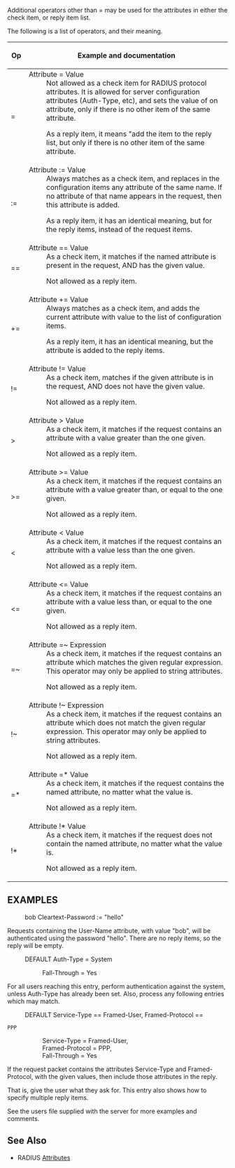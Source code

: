 Additional  operators  other  than = may be used for the attributes in either the check item, or reply item list.

The following is a list of operators, and their meaning.

{| class="wikitable"
! width="25px"|Op
! Example and documentation
|-
! =
|
;Attribute = Value
:Not allowed as a check item for RADIUS protocol attributes.  It is allowed for server configuration attributes (Auth-Type, etc), and sets the value of on attribute, only if there is no other item of the same attribute.

:As a reply item, it means "add the item to the reply list, but only if there is no other item of the same attribute.
|-
! :=
|
;Attribute <nowiki>:</nowiki>= Value
:Always matches as a check item, and replaces in the configuration items any attribute of the same name.  If no attribute of that name appears in the request, then this attribute is added.

:As a reply item, it has an identical meaning, but for the reply items, instead of the request items.
|-
! ==
|
;Attribute == Value
:As a check item, it matches if the named attribute is present in the request, AND has the given value.

:Not allowed as a reply item.
|-
! +=
|
;Attribute += Value
:Always matches as a check item, and adds the current attribute with value to the list of configuration items.

:As a reply item, it has an identical meaning, but the attribute is added to the reply items.
|-
! !=
|
;Attribute != Value
:As a check item, matches if the given attribute is in the request, AND does not have the given value.

:Not allowed as a reply item.
|-
! >
|
;Attribute > Value
:As a check item, it matches if the request contains an attribute with a value greater than the one given.

:Not allowed as a reply item.
|-
! >=
|
;Attribute >= Value
:As a check item, it matches if the request contains an attribute with a value greater than, or equal to the one given.

:Not allowed as a reply item.
|-
! <
|
;Attribute < Value
:As a check item, it matches if the request contains an attribute with a value less than the one given.

:Not allowed as a reply item.
|-
! <=
|
;Attribute <= Value
:As a check item, it matches if the request contains an attribute with a value less than, or equal to the one given.

:Not allowed as a reply item.
|-
! =~
|
;Attribute =~ Expression
:As a check item, it matches if the request contains an attribute which matches the given regular expression.  This operator may only be applied to string attributes.

:Not allowed as a reply item.
|-
! !~
|
;Attribute !~ Expression
:As a check item, it matches if the request contains an attribute which does not match the given regular expression.  This operator may only be applied to string attributes.

:Not allowed as a reply item.
|-
! =*
|
;Attribute =* Value
:As a check item, it matches if the request contains the named attribute, no matter what the value is.

:Not allowed as a reply item.
|-
! !*
|
;Attribute !* Value
:As a check item, it matches if the request does not contain the named attribute, no matter what the value is.

:Not allowed as a reply item.
|}

==EXAMPLES==

: bob  Cleartext-Password := "hello"

Requests containing the User-Name attribute, with value "bob", will be authenticated using the password "hello".  There are no reply items, so the reply will be empty.

: DEFAULT  Auth-Type = System
:: Fall-Through = Yes

For all users reaching this entry, perform authentication against the system, unless Auth-Type has already been set.  Also, process any following entries which may match.

: DEFAULT  Service-Type == Framed-User, Framed-Protocol ==
 PPP
:: Service-Type = Framed-User,
:: Framed-Protocol = PPP,
:: Fall-Through = Yes

If the request packet contains the attributes Service-Type and Framed-Protocol, with the given values, then include those attributes in the reply.

That is, give the user what they ask for.  This entry also shows how to specify multiple reply items.

See the users file supplied with the server for more examples and comments.

==See Also==

* RADIUS [[Attributes]]
